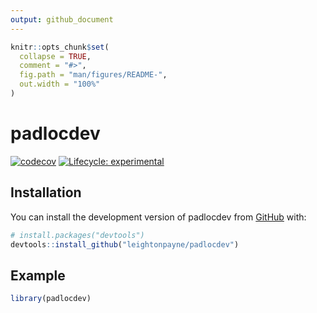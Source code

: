 ```yaml
---
output: github_document
---
```


<!-- README.md is generated from README.Rmd. Please edit that file -->

```r
knitr::opts_chunk$set(
  collapse = TRUE,
  comment = "#>",
  fig.path = "man/figures/README-",
  out.width = "100%"
)
```

# padlocdev

<!-- badges: start -->
[![codecov](https://codecov.io/gh/leightonpayne/padlocdev/branch/master/graph/badge.svg?token=06BRH9RWNI)](https://codecov.io/gh/leightonpayne/padlocdev)
[![Lifecycle: experimental](https://img.shields.io/badge/lifecycle-experimental-orange.svg)](https://lifecycle.r-lib.org/articles/stages.html#experimental)
<!-- badges: end -->

## Installation

You can install the development version of padlocdev from [GitHub](https://github.com/) with:

``` r
# install.packages("devtools")
devtools::install_github("leightonpayne/padlocdev")
```

## Example

```r
library(padlocdev)
```
